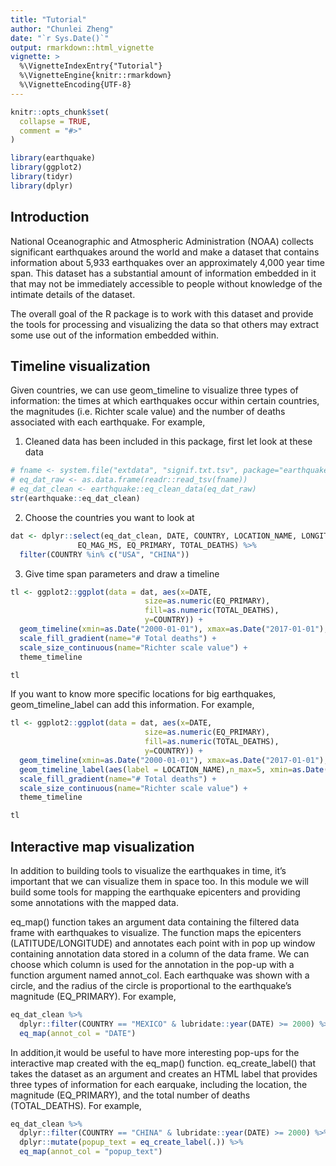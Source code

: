 ```yaml
---
title: "Tutorial"
author: "Chunlei Zheng"
date: "`r Sys.Date()`"
output: rmarkdown::html_vignette
vignette: >
  %\VignetteIndexEntry{"Tutorial"}
  %\VignetteEngine{knitr::rmarkdown}
  %\VignetteEncoding{UTF-8}
---
```


```r
knitr::opts_chunk$set(
  collapse = TRUE,
  comment = "#>"
)
```

```r
library(earthquake)
library(ggplot2)
library(tidyr)
library(dplyr)

```
## Introduction

National Oceanographic and Atmospheric Administration (NOAA) collects significant earthquakes around the world and make a dataset that contains information about 5,933 earthquakes over an approximately 4,000 year time span. This dataset has a substantial amount of information embedded in it that may not be immediately accessible to people without knowledge of the intimate details of the dataset.

The overall goal of the R package is to work with this dataset and provide the tools for processing and visualizing the data so that others may extract some use out of the information embedded within.


## Timeline visualization
Given countries, we can use geom_timeline to visualize three types of information: the times at which earthquakes occur within certain countries, the magnitudes (i.e. Richter scale value) and the number of deaths associated with each earthquake. For example,

1. Cleaned data has been included in this package, first let look at these data

```r
# fname <- system.file("extdata", "signif.txt.tsv", package="earthquake")
# eq_dat_raw <- as.data.frame(readr::read_tsv(fname)) 
# eq_dat_clean <- earthquake::eq_clean_data(eq_dat_raw)
str(earthquake::eq_dat_clean)
```


2. Choose the countries you want to look at
```r
dat <- dplyr::select(eq_dat_clean, DATE, COUNTRY, LOCATION_NAME, LONGITUDE, LATITUDE, 
               EQ_MAG_MS, EQ_PRIMARY, TOTAL_DEATHS) %>%
  filter(COUNTRY %in% c("USA", "CHINA"))
```

3. Give  time span parameters and draw a timeline
```r
tl <- ggplot2::ggplot(data = dat, aes(x=DATE, 
                              size=as.numeric(EQ_PRIMARY),
                              fill=as.numeric(TOTAL_DEATHS),
                              y=COUNTRY)) +
  geom_timeline(xmin=as.Date("2000-01-01"), xmax=as.Date("2017-01-01"), stat="Timeline") +
  scale_fill_gradient(name="# Total deaths") +
  scale_size_continuous(name="Richter scale value") +
  theme_timeline

tl
```

If you want to know more specific locations for big earthquakes, geom_timeline_label can add this information. For example,
```r
tl <- ggplot2::ggplot(data = dat, aes(x=DATE, 
                              size=as.numeric(EQ_PRIMARY),
                              fill=as.numeric(TOTAL_DEATHS),
                              y=COUNTRY)) +
  geom_timeline(xmin=as.Date("2000-01-01"), xmax=as.Date("2017-01-01"), stat="Timeline") +
  geom_timeline_label(aes(label = LOCATION_NAME),n_max=5, xmin=as.Date("2000-01-01"), xmax=as.Date("2017-01-01")) +
  scale_fill_gradient(name="# Total deaths") +
  scale_size_continuous(name="Richter scale value") +
  theme_timeline

tl
```


## Interactive map visualization
In addition to building tools to visualize the earthquakes in time, it’s important that we can visualize them in space too. In this module we will build some tools for mapping the earthquake epicenters and providing some annotations with the mapped data.

eq_map() function  takes an argument data containing the filtered data frame with earthquakes to visualize. The function maps the epicenters (LATITUDE/LONGITUDE) and annotates each point with in pop up window containing annotation data stored in a column of the data frame. We can choose which column is used for the annotation in the pop-up with a function argument named annot_col. Each earthquake was shown with a circle, and the radius of the circle is proportional to the earthquake's magnitude (EQ_PRIMARY). For example,

```r
eq_dat_clean %>% 
  dplyr::filter(COUNTRY == "MEXICO" & lubridate::year(DATE) >= 2000) %>% 
  eq_map(annot_col = "DATE")

```


In addition,it would be useful to have more interesting pop-ups for the interactive map created with the eq_map() function. eq_create_label() that takes the dataset as an argument and creates an HTML label that provides three types of information for each earquake, including the location,  the magnitude (EQ_PRIMARY), and the total number of deaths (TOTAL_DEATHS). For example,


```r
eq_dat_clean %>% 
  dplyr::filter(COUNTRY == "CHINA" & lubridate::year(DATE) >= 2000) %>% 
  dplyr::mutate(popup_text = eq_create_label(.)) %>% 
  eq_map(annot_col = "popup_text")

```


